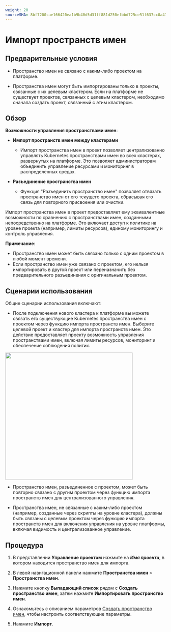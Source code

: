 ```yaml
---
weight: 20
sourceSHA: 8bf7200cae166420ea1b9b40d5d31ff881d250efbbd725ce51f637cc0a479159
---
```


# Импорт пространств имен

## Предварительные условия

- Пространство имен не связано с каким-либо проектом на платформе.

- Пространства имен могут быть импортированы только в проекты, связанные с их целевым кластером. Если на платформе не существует проектов, связанных с целевым кластером, необходимо сначала создать проект, связанный с этим кластером.

## Обзор

**Возможности управления пространствами имен**:

- **Импорт пространств имен между кластерами**
  - Импорт пространства имен в проект позволяет централизованно управлять Kubernetes пространствами имен во всех кластерах, развернутых на платформе. Это позволяет администраторам объединить управление ресурсами и мониторинг в распределенных средах.

- **Разъединение пространства имен**
  - Функция "Разъединить пространство имен" позволяет отвязать пространство имен от его текущего проекта, сбрасывая его связь для повторного присвоения или очистки.

Импорт пространства имен в проект предоставляет ему эквивалентные возможности по сравнению с пространствами имен, созданными непосредственно на платформе. Это включает доступ к политике на уровне проекта (например, лимиты ресурсов), единому мониторингу и контроль управления.

**Примечание**:

- Пространство имен может быть связано только с одним проектом в любой момент времени.
- Если пространство имен уже связано с проектом, его нельзя импортировать в другой проект или переназначить без предварительного разъединения с оригинальным проектом.

## Сценарии использования

Общие сценарии использования включают:

- После подключения нового кластера к платформе вы можете связать его существующие Kubernetes пространства имен с проектом через функцию импорта пространств имен. Выберите целевой проект и кластер для импорта пространств имен. Это действие предоставляет проекту возможность управления пространствами имен, включая лимиты ресурсов, мониторинг и обеспечение соблюдения политик.

<img src="../../../../en/developer/building_application/functions/namespace/assets/nsimport.svg" width="400" />

- Пространство имен, разъединенное с проектом, может быть повторно связано с другим проектом через функцию импорта пространств имен для централизованного управления.

- Пространства имен, не связанные с каким-либо проектом (например, созданные через скрипты на уровне кластера), должны быть связаны с целевым проектом через функцию импорта пространств имен для включения управления на уровне платформы, включая видимость и централизованное управление.

## Процедура

1. В представлении **Управление проектом** нажмите на ***Имя проекта***, в котором находится пространство имен для импорта.

2. В левой навигационной панели нажмите **Пространства имен** > **Пространства имен**.

3. Нажмите кнопку **Выпадающий список** рядом с **Создать пространство имен**, затем нажмите **Импортировать пространство имен**.

4. Ознакомьтесь с описанием параметров [Создать пространство имен](./create_namespace), чтобы настроить соответствующие параметры.

5. Нажмите **Импорт**.
